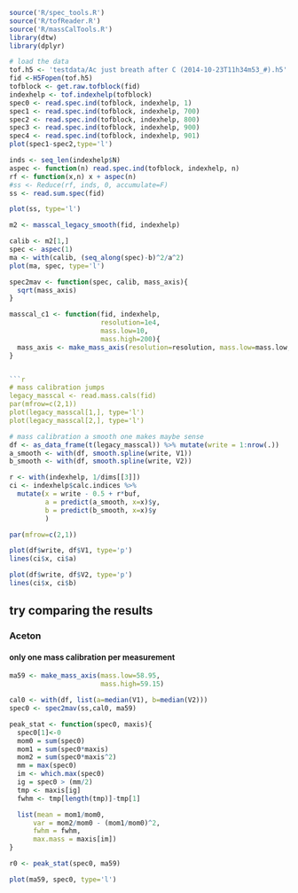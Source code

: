 ```r
source('R/spec_tools.R')
source('R/tofReader.R')
source('R/massCalTools.R')
library(dtw)
library(dplyr)
```

```r
# load the data
tof.h5 <- 'testdata/Ac just breath after C (2014-10-23T11h34m53_#).h5'
fid <-H5Fopen(tof.h5)
tofblock <- get.raw.tofblock(fid)
indexhelp <- tof.indexhelp(tofblock)
spec0 <- read.spec.ind(tofblock, indexhelp, 1)
spec1 <- read.spec.ind(tofblock, indexhelp, 700)
spec2 <- read.spec.ind(tofblock, indexhelp, 800)
spec3 <- read.spec.ind(tofblock, indexhelp, 900)
spec4 <- read.spec.ind(tofblock, indexhelp, 901)
plot(spec1-spec2,type='l')

inds <- seq_len(indexhelp$N) 
aspec <- function(n) read.spec.ind(tofblock, indexhelp, n)
rf <- function(x,n) x + aspec(n)
#ss <- Reduce(rf, inds, 0, accumulate=F)
ss <- read.sum.spec(fid)
```

```r
plot(ss, type='l')
```

```r
m2 <- masscal_legacy_smooth(fid, indexhelp)

calib <- m2[1,]
spec <- aspec(1)
ma <- with(calib, (seq_along(spec)-b)^2/a^2)
plot(ma, spec, type='l')

spec2mav <- function(spec, calib, mass_axis){
  sqrt(mass_axis)
}

masscal_c1 <- function(fid, indexhelp, 
					   resolution=1e4,
					   mass.low=10,
					   mass.high=200){
  mass_axis <- make_mass_axis(resolution=resolution, mass.low=mass.low, mass.high=mass.high)
}


```r
# mass calibration jumps
legacy_masscal <- read.mass.cals(fid)
par(mfrow=c(2,1))
plot(legacy_masscal[1,], type='l')
plot(legacy_masscal[2,], type='l')
```


```r
# mass calibration a smooth one makes maybe sense
df <- as_data_frame(t(legacy_masscal)) %>% mutate(write = 1:nrow(.))
a_smooth <- with(df, smooth.spline(write, V1))
b_smooth <- with(df, smooth.spline(write, V2))

r <- with(indexhelp, 1/dims[[3]])
ci <- indexhelp$calc.indices %>% 
  mutate(x = write - 0.5 + r*buf,
  		 a = predict(a_smooth, x=x)$y,
  		 b = predict(b_smooth, x=x)$y
  		 )

par(mfrow=c(2,1))

plot(df$write, df$V1, type='p')
lines(ci$x, ci$a)

plot(df$write, df$V2, type='p')
lines(ci$x, ci$b)
```

## try comparing the results

### Aceton

#### only one mass calibration per measurement
```r
ma59 <- make_mass_axis(mass.low=58.95, 
					   mass.high=59.15)

cal0 <- with(df, list(a=median(V1), b=median(V2)))
spec0 <- spec2mav(ss,cal0, ma59)

peak_stat <- function(spec0, maxis){
  spec0[1]<-0
  mom0 = sum(spec0)
  mom1 = sum(spec0*maxis)
  mom2 = sum(spec0*maxis^2)
  mm = max(spec0)
  im <- which.max(spec0)
  ig = spec0 > (mm/2)
  tmp <- maxis[ig]
  fwhm <- tmp[length(tmp)]-tmp[1]

  list(mean = mom1/mom0,
	  var = mom2/mom0 - (mom1/mom0)^2,
	  fwhm = fwhm,
	  max.mass = maxis[im])
}

r0 <- peak_stat(spec0, ma59)
```

```r
plot(ma59, spec0, type='l')
```
